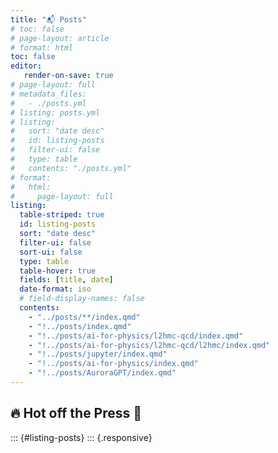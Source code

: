 ```yaml
---
title: "📬 Posts"
# toc: false
# page-layout: article
# format: html
toc: false
editor:
   render-on-save: true
# page-layout: full
# metadata_files:
#   - ./posts.yml
# listing: posts.yml
# listing:
#   sort: "date desc"
#   id: listing-posts
#   filter-ui: false
#   type: table
#   contents: "./posts.yml"
# format:
#   html:
#     page-layout: full
listing:
  table-striped: true
  id: listing-posts
  sort: "date desc"
  filter-ui: false
  sort-ui: false
  type: table
  table-hover: true
  fields: [title, date]
  date-format: iso
  # field-display-names: false
  contents:
    - "../posts/**/index.qmd"
    - "!../posts/index.qmd"
    - "!../posts/ai-for-physics/l2hmc-qcd/index.qmd"
    - "!../posts/ai-for-physics/l2hmc-qcd/l2hmc/index.qmd"
    - "!../posts/jupyter/index.qmd"
    - "!../posts/ai-for-physics/index.qmd"
    - "!../posts/AuroraGPT/index.qmd"
---
```

## 🔥 Hot off the Press 📰

:::: {.feature}

::: {#listing-posts}
::: {.responsive}

::::
